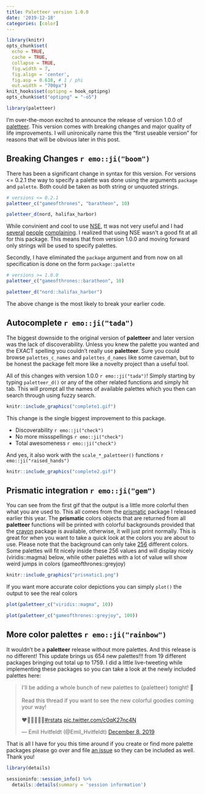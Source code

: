 ```yaml
---
title: Paletteer version 1.0.0
date: '2019-12-18'
categories: [color]
---
```


```r
library(knitr)
opts_chunk$set(
  echo = TRUE,
  cache = TRUE,
  collapse = TRUE,
  fig.width = 7, 
  fig.align = 'center',
  fig.asp = 0.618, # 1 / phi
  out.width = "700px")
knit_hooks$set(optipng = hook_optipng)
opts_chunk$set("optipng" = "-o5")
```

```r
library(paletteer)
```

I'm over-the-moon excited to announce the release of version 1.0.0 of [paletteer](https://github.com/EmilHvitfeldt/paletteer).
This version comes with breaking changes and major quality of life improvements.
I will unironically name this the "first useable version" for reasons that will be obvious later in this post.

## Breaking Changes `r emo::ji("boom")`

There has been a significant change in syntax for this version.
For versions <= 0.2.1 the way to specify a palette was done using the arguments `package` and `palette`.
Both could be taken as both string or unquoted strings.

```r
# versions <= 0.2.1
paletteer_c("gameofthrones", "baratheon", 10)

paletteer_d(nord, halifax_harbor)
```

While convinient and cool to use [NSE](https://edwinth.github.io/blog/nse/), 
tt was not very useful and I had [several](https://github.com/EmilHvitfeldt/paletteer/issues/17) [people](https://github.com/EmilHvitfeldt/paletteer/issues/13) [complaining](https://github.com/EmilHvitfeldt/paletteer/issues/53).
I realized that using NSE wasn't a good fit at all for this package.
This means that from version 1.0.0 and moving forward only strings will be used to specify palettes.

Secondly, I have eliminated the `package` argument and from now on all specification is done on the form `package::palette`

```r
# versions >= 1.0.0
paletteer_c("gameofthrones::baratheon", 10)

paletteer_d("nord::halifax_harbor")
```

The above change is the most likely to break your earlier code.

## Autocomplete `r emo::ji("tada")`

The biggest downside to the original version of **paletteer** and later version was the lack of discoverability.
Unless you knew the palette you wanted and the EXACT spelling you couldn't really use **paletteer**.
Sure you could browse `palettes_c_names` and `palettes_d_names` like some caveman,
but to be honest the package felt more like a novelty project than a useful tool.

All of this changes with version 1.0.0 `r emo::ji("tada")`!
Simply starting by typing `paletteer_d()` or any of the other related functions and simply hit tab.
This will prompt all the names of available palettes which you then can search through using fuzzy search.

```r
knitr::include_graphics("complete1.gif")
```

This change is the single biggest improvement to this package.

- Discoverability `r emo::ji("check")`
- No more missspellings `r emo::ji("check")`
- Total awesomeness `r emo::ji("check")`

And yes, it also work with the `scale_*_paletteer()` functions `r emo::ji("raised_hands")`

```r
knitr::include_graphics("complete2.gif")
```

## Prismatic integration `r emo::ji("gem")`

You can see from the first gif that the output is a little more colorful then what you are used to.
This all comes from the [prismatic](https://github.com/EmilHvitfeldt/prismatic) package I released earlier this year.
The **prismatic** colors objects that are returned from all **paletteer** functions will be printed with colorful backgrounds provided that the [crayon](https://github.com/r-lib/crayon) package is available, otherwise, it will just print normally. 
This is great for when you want to take a quick look at the colors you are about to use.
Please note that the background can only take [256](https://github.com/r-lib/crayon#256-colors) different colors.
Some palettes will fit nicely inside these 256 values and will display nicely (viridis::magma) below, while other palettes with a lot of value will show weird jumps in colors (gameofthrones::greyjoy)

```r
knitr::include_graphics("prismatic1.png")
```

If you want more accurate color depictions you can simply `plot()` the output to see the real colors

```r
plot(paletteer_c("viridis::magma", 10))
```

```r
plot(paletteer_c("gameofthrones::greyjoy", 100))
```

## More color palettes `r emo::ji("rainbow")`

It wouldn't be a **paletteer** release without more palettes.
And this release is no different!
This update brings us 654 new palettes!!! from 19 different packages bringing out total up to 1759.
I did a little live-tweeting while implementing these packages so you can take a look at the newly included palettes here:

<blockquote class="twitter-tweet"><p lang="en" dir="ltr">I&#39;ll be adding a whole bunch of new palettes to {paletteer} tonight! 🌈<br><br>Read this thread if you want to see the new colorful goodies coming your way!<br><br>❤️💙💚🧡💛💜<a href="https://twitter.com/hashtag/rstats?src=hash&amp;ref_src=twsrc%5Etfw">#rstats</a> <a href="https://t.co/c0qK27nc4N">pic.twitter.com/c0qK27nc4N</a></p>&mdash; Emil Hvitfeldt (@Emil_Hvitfeldt) <a href="https://twitter.com/Emil_Hvitfeldt/status/1203508809269800962?ref_src=twsrc%5Etfw">December 8, 2019</a></blockquote> <script async src="https://platform.twitter.com/widgets.js" charset="utf-8"></script>

That is all I have for you this time around if you create or find more palette packages please go over and file [an issue](https://github.com/EmilHvitfeldt/paletteer/issues) so they can be included as well. 
Thank you!

```r
library(details) 

sessioninfo::session_info() %>%
  details::details(summary = 'session information')
```
